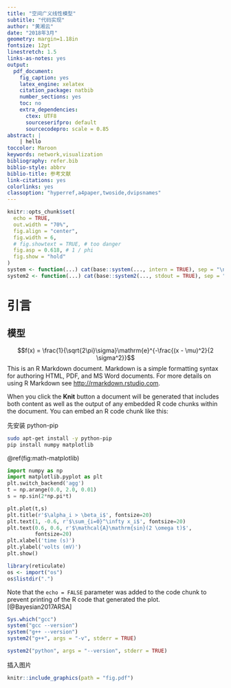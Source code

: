 ```yaml
---
title: "空间广义线性模型"
subtitle: "代码实现"
author: "黄湘云"
date: "2018年3月"
geometry: margin=1.18in
fontsize: 12pt
linestretch: 1.5
links-as-notes: yes
output: 
  pdf_document: 
    fig_caption: yes
    latex_engine: xelatex
    citation_package: natbib
    number_sections: yes
    toc: no
    extra_dependencies:
      ctex: UTF8
      sourceserifpro: default
      sourcecodepro: scale = 0.85
abstract: |
    | hello
toccolor: Maroon
keywords: network,visualization
bibliography: refer.bib
biblio-style: abbrv
biblio-title: 参考文献
link-citations: yes
colorlinks: yes
classoption: "hyperref,a4paper,twoside,dvipsnames"
---
```


```r
knitr::opts_chunk$set(
  echo = TRUE,
  out.width = "70%",
  fig.align = "center",
  fig.width = 6,
  # fig.showtext = TRUE, # too danger
  fig.asp = 0.618, # 1 / phi
  fig.show = "hold"  
)
system <- function(...) cat(base::system(..., intern = TRUE), sep = "\n")
system2 <- function(...) cat(base::system2(..., stdout = TRUE), sep = "\n")
```

# 引言

## 模型

$$f(x) = \frac{1}{\sqrt{2\pi}\sigma}\mathrm{e}^{-\frac{(x - \mu)^2}{2 \sigma^2}}$$
This is an R Markdown document. Markdown is a simple formatting syntax for authoring HTML, PDF, and MS Word documents. For more details on using R Markdown see <http://rmarkdown.rstudio.com>.

When you click the **Knit** button a document will be generated that includes both content as well as the output of any embedded R code chunks within the document. You can embed an R code chunk like this:

先安装 python-pip

```bash
sudo apt-get install -y python-pip
pip install numpy matplotlib
```

\@ref(fig:math-matplotlib)

```python
import numpy as np
import matplotlib.pyplot as plt
plt.switch_backend('agg')
t = np.arange(0.0, 2.0, 0.01)
s = np.sin(2*np.pi*t)

plt.plot(t,s)
plt.title(r'$\alpha_i > \beta_i$', fontsize=20)
plt.text(1, -0.6, r'$\sum_{i=0}^\infty x_i$', fontsize=20)
plt.text(0.6, 0.6, r'$\mathcal{A}\mathrm{sin}(2 \omega t)$',
         fontsize=20)
plt.xlabel('time (s)')
plt.ylabel('volts (mV)')
plt.show()
```

```r
library(reticulate)
os <- import("os")
os$listdir(".")
```

Note that the `echo = FALSE` parameter was added to the code chunk to prevent printing of the R code that generated the plot.[@Bayesian2017ARSA]

```r
Sys.which("gcc")
system("gcc --version")
system("g++ --version")
system2("g++", args = "-v", stderr = TRUE)
```


```r
system2("python", args = "--version", stderr = TRUE)
```


插入图片

```r
knitr::include_graphics(path = "fig.pdf")
```
